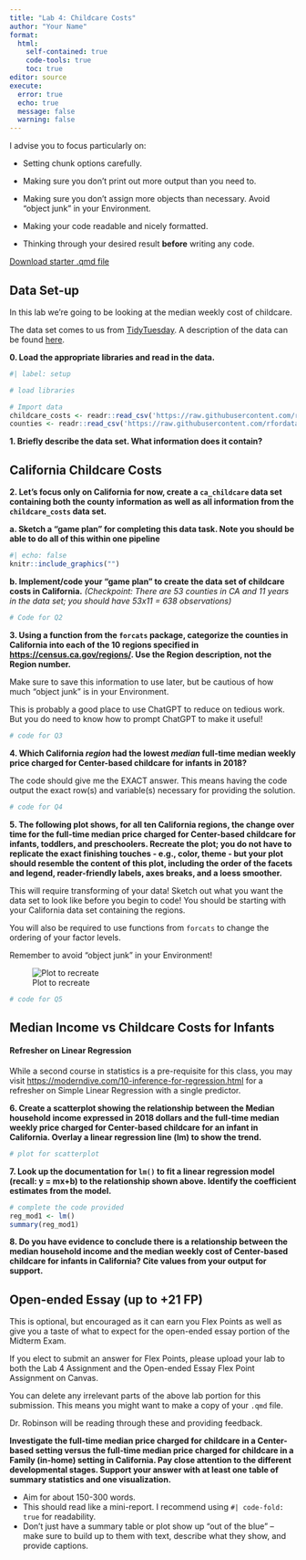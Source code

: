 ```yaml
---
title: "Lab 4: Childcare Costs"
author: "Your Name"
format: 
  html:
    self-contained: true
    code-tools: true
    toc: true
editor: source
execute: 
  error: true
  echo: true
  message: false
  warning: false
---
```


::: {.callout-tip collapse="true"}
I advise you to focus particularly on:

-   Setting chunk options carefully.

-   Making sure you don't print out more output than you need to.

-   Making sure you don't assign more objects than necessary. Avoid "object junk" in your Environment.

-   Making your code readable and nicely formatted.

-   Thinking through your desired result **before** writing any code.
:::

[Download starter .qmd file](lab4-childcare-costs.qmd)

## Data Set-up

In this lab we're going to be looking at the median weekly cost of childcare.

The data set comes to us from [TidyTuesday](https://github.com/rfordatascience/tidytuesday). A description of the data can be found [here](https://github.com/rfordatascience/tidytuesday/blob/master/data/2023/2023-05-09/readme.md).

**0. Load the appropriate libraries and read in the data.**

```r
#| label: setup

# load libraries

# Import data
childcare_costs <- readr::read_csv('https://raw.githubusercontent.com/rfordatascience/tidytuesday/master/data/2023/2023-05-09/childcare_costs.csv')
counties <- readr::read_csv('https://raw.githubusercontent.com/rfordatascience/tidytuesday/master/data/2023/2023-05-09/counties.csv')
```

**1. Briefly describe the data set. What information does it contain?**

## California Childcare Costs

**2. Let's focus only on California for now, create a `ca_childcare` data set containing both the county information as well as all information from the `childcare_costs` data set.**

**a. Sketch a "game plan" for completing this data task. Note you should be able to do all of this within one pipeline**

```r
#| echo: false
knitr::include_graphics("")
```

**b. Implement/code your "game plan" to create the data set of childcare costs in California.** *(Checkpoint: There are 53 counties in CA and 11 years in the data set; you should have 53x11 = 638 observations)*

```r
# Code for Q2
```

**3. Using a function from the `forcats` package, categorize the counties in California into each of the 10 regions specified in <https://census.ca.gov/regions/>. Use the Region description, not the Region number.** 

::: callout-tip
Make sure to save this information to use later, but be cautious of how much "object junk" is in your Environment.

This is probably a good place to use ChatGPT to reduce on tedious work. But you do need to know how to prompt ChatGPT to make it useful!
:::

```r
# code for Q3
```

**4. Which California *region* had the lowest *median* full-time median weekly price charged for Center-based childcare for infants in 2018?**

::: callout-warning
The code should give me the EXACT answer. This means having the code output the exact row(s) and variable(s) necessary for providing the solution.
:::

```r
# code for Q4
```

**5. The following plot shows, for all ten California regions, the change over time for the full-time median price charged for Center-based childcare for infants, toddlers, and preschoolers. Recreate the plot; you do not have to replicate the exact finishing touches - e.g., color, theme - but your plot should resemble the content of this plot, including the order of the facets and legend, reader-friendly labels, axes breaks, and a loess smoother.**

::: callout-tip
This will require transforming of your data! Sketch out what you want the data set to look like before you begin to code! You should be starting with your California data set containing the regions.

You will also be required to use functions from `forcats` to change the ordering of your factor levels.

Remember to avoid "object junk" in your Environment!
:::

![Plot to recreate](https://github.com/earobinson95/stat331-calpoly/blob/master/lab-assignments/lab4/lab4-recreate-the-plot.png?raw=true)

```r
# code for Q5
```


## Median Income vs Childcare Costs for Infants

::: callout-tip
#### Refresher on Linear Regression

While a second course in statistics is a pre-requisite for this class, you may visit <https://moderndive.com/10-inference-for-regression.html> for a refresher on Simple Linear Regression with a single predictor.
:::

**6. Create a scatterplot showing the relationship between the Median household income expressed in 2018 dollars and the full-time median weekly price charged for Center-based childcare for an infant in California. Overlay a linear regression line (lm) to show the trend.**

```r
# plot for scatterplot
```

**7. Look up the documentation for `lm()` to fit a linear regression model (recall: y = mx+b) to the relationship shown above. Identify the coefficient estimates from the model.**

```r
# complete the code provided
reg_mod1 <- lm()
summary(reg_mod1)
```

**8. Do you have evidence to conclude there is a relationship between the median household income and the median weekly cost of Center-based childcare for infants in California? Cite values from your output for support.**


## Open-ended Essay (up to +21 FP)

This is optional, but encouraged as it can earn you Flex Points as well as give you a taste of what to expect for the open-ended essay portion of the Midterm Exam.

::: callout-caution
If you elect to submit an answer for Flex Points, please upload your lab to both the Lab 4 Assignment and the Open-ended Essay Flex Point Assignment on Canvas.

You can delete any irrelevant parts of the above lab portion for this submission. This means you might want to make a copy of your `.qmd` file.

Dr. Robinson will be reading through these and providing feedback.
:::

**Investigate the full-time median price charged for childcare in a Center-based setting versus the full-time median price charged for childcare in a Family (in-home) setting in California. Pay close attention to the different developmental stages. Support your answer with at least one table of summary statistics and one visualization.**

::: callout-tip
+ Aim for about 150-300 words.
+ This should read like a mini-report. I recommend using `#| code-fold: true` for readability.
+ Don't just have a summary table or plot show up "out of the blue" -- make sure to build up to them with text, describe what they show, and provide captions.
:::
